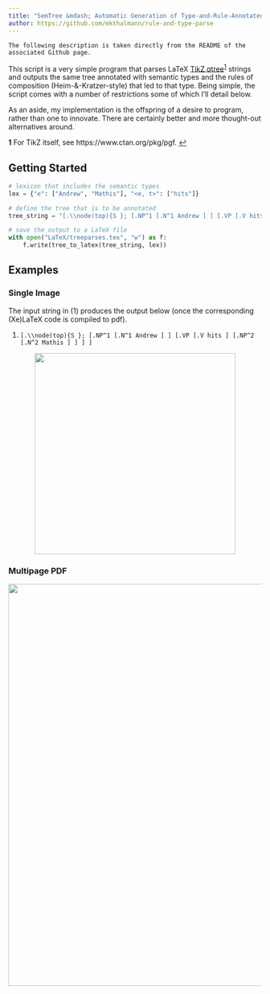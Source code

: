 ```yaml
---
title: "SemTree &mdash; Automatic Generation of Type-and-Rule-Annotated qtree Trees with Python"
author: https://github.com/mkthalmann/rule-and-type-parse
---
```


```
The following description is taken directly from the README of the associated Github page. 
```

This script is a very simple program that parses LaTeX [TikZ qtree](https://ctan.org/pkg/tikz-qtree?lang=en)<sup id="a1">[1](#f1)</sup> strings and outputs the same tree annotated with semantic types and the rules of composition (Heim-&-Kratzer-style) that led to that type. Being simple, the script comes with a number of restrictions some of which I'll detail below. 

As an aside, my implementation is the offspring of a desire to program, rather than one to innovate. There are certainly better and more thought-out alternatives around.

<b id="f1">1</b> For TikZ itself, see https://www.ctan.org/pkg/pgf. [↩](#a1)

## Getting Started

```python
# lexicon that includes the semantic types
lex = {"e": ["Andrew", "Mathis"], "<e, t>": ["hits"]}

# define the tree that is to be annotated
tree_string = "[.\\node(top){S }; [.NP^1 [.N^1 Andrew ] ] [.VP [.V hits ] [.NP^2 [.N^2 Mathis ] ] ] ]"

# save the output to a LaTeX file
with open("LaTeX/treeparses.tex", "w") as f:
    f.write(tree_to_latex(tree_string, lex))
```

## Examples

### Single Image

The input string in (1) produces the output below (once the corresponding (Xe)LaTeX code is compiled to pdf).

1. `[.\\node(top){S }; [.NP^1 [.N^1 Andrew ] ] [.VP [.V hits ] [.NP^2 [.N^2 Mathis ] ] ] ]`

<p align="center">
<img src="media/images/semtree.jpg" width="400">
</p>

### Multipage PDF

<p align="center">
<img src="media/images/semtree.gif" width="800">
</p>
